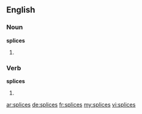 ==English==

===Noun===
'''splices'''

# {{plural of|splice}}

===Verb===
'''splices'''

# {{third-person singular of|splice}}

[[ar:splices]]
[[de:splices]]
[[fr:splices]]
[[my:splices]]
[[vi:splices]]